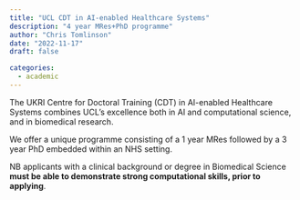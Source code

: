 ```yaml
---
title: "UCL CDT in AI-enabled Healthcare Systems"
description: "4 year MRes+PhD programme"
author: "Chris Tomlinson"
date: "2022-11-17"
draft: false

categories:
  - academic
---
```


The UKRI Centre for Doctoral Training (CDT) in AI-enabled Healthcare Systems combines UCL’s excellence both in AI and computational science, and in biomedical research.

We offer a unique programme consisting of a 1 year MRes followed by a 3 year PhD embedded within an NHS setting.

NB applicants with a clinical background or degree in Biomedical Science **must be able to demonstrate strong computational skills, prior to applying**.

